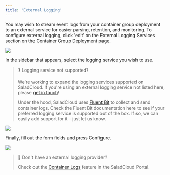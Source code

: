 ```yaml
---
title: 'External Logging'
---
```


You may wish to stream event logs from your container group deployment to an external service for easier parsing,
retention, and monitoring. To configure external logging, click 'edit' on the External Logging Services section on the
Container Group Deployment page.

<img src="/products/sce/container-groups/external-logging/images/portal-edit-external-logging.png" />

In the sidebar that appears, select the logging service you wish to use.

> ❓ Logging service not supported?
>
> We're working to expand the logging services supported on SaladCloud. If you're using an external logging service not
> listed here, please [get in touch](mailto:cloud@salad.com)!
>
> Under the hood, SaladCloud uses [Fluent Bit](https://docs.fluentbit.io/manual/pipeline/outputs) to collect and send
> container logs. Check the Fluent Bit documentation here to see if your preferred logging service is supported out of
> the box. If so, we can easily add support for it - just let us know.

<img src="/products/sce/container-groups/external-logging/images/portal-select-logging-service.png" />

Finally, fill out the form fields and press Configure.

<img src="/products/sce/container-groups/external-logging/images/portal-configure-logging-service.png" />

> 📘 Don't have an external logging provider?
>
> Check out the [Container Logs](/products/sce/container-groups/container-logs) feature in the SaladCloud Portal.
